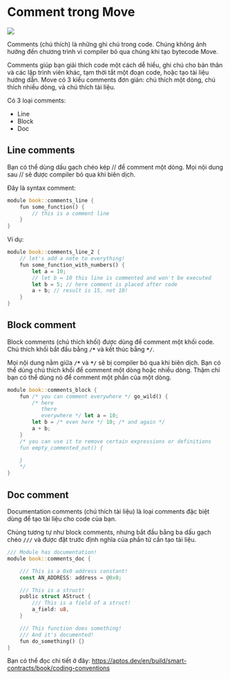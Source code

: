 

# Comment trong Move 

![](../assets/move_basic/comment_meme.png)

Comments (chú thích) là những ghi chú trong code. Chúng không ảnh hưởng đến chương trình vì compiler bỏ qua chúng khi tạo bytecode Move.

Comments giúp bạn giải thích code một cách dễ hiểu, ghi chú cho bản thân và các lập trình viên khác, tạm thời tắt một đoạn code, hoặc tạo tài liệu hướng dẫn. Move có 3 kiểu comments đơn giản: chú thích một dòng, chú thích nhiều dòng, và chú thích tài liệu.

Có 3 loại comments:
* Line 
* Block 
* Doc 

## Line comments 

Bạn có thể dùng dấu gạch chéo kép // để comment một dòng. Mọi nội dung sau // sẽ được compiler bỏ qua khi biên dịch.

Đây là syntax comment: 

```rust
module book::comments_line {
    fun some_function() {
        // this is a comment line
    }
}
```

Ví dụ: 

```rust 
module book::comments_line_2 {
    // let's add a note to everything!
    fun some_function_with_numbers() {
        let a = 10;
        // let b = 10 this line is commented and won't be executed
        let b = 5; // here comment is placed after code
        a + b; // result is 15, not 10!
    }
}
```

## Block comment

Block comments (chú thích khối) được dùng để comment một khối code. Chú thích khối bắt đầu bằng **`/*`** và kết thúc bằng **`*/`**. 

Mọi nội dung nằm giữa **`/*`** và **`*/`** sẽ bị compiler bỏ qua khi biên dịch. Bạn có thể dùng chú thích khối để comment một dòng hoặc nhiều dòng. Thậm chí bạn có thể dùng nó để comment một phần của một dòng.
```rust 
module book::comments_block {
    fun /* you can comment everywhere */ go_wild() {
        /* here
           there
           everywhere */ let a = 10;
        let b = /* even here */ 10; /* and again */
        a + b;
    }
    /* you can use it to remove certain expressions or definitions
    fun empty_commented_out() {

    }
    */
}
```


## Doc comment

Documentation comments (chú thích tài liệu) là loại comments đặc biệt dùng để tạo tài liệu cho code của bạn.

Chúng tương tự như block comments, nhưng bắt đầu bằng ba dấu gạch chéo **`///`** và được đặt trước định nghĩa của phần tử cần tạo tài liệu.

```rust
/// Module has documentation!
module book::comments_doc {

    /// This is a 0x0 address constant!
    const AN_ADDRESS: address = @0x0;

    /// This is a struct!
    public struct AStruct {
        /// This is a field of a struct!
        a_field: u8,
    }

    /// This function does something!
    /// And it's documented!
    fun do_something() {}
}
```

Bạn có thể đọc chi tiết ở đây: https://aptos.dev/en/build/smart-contracts/book/coding-conventions
